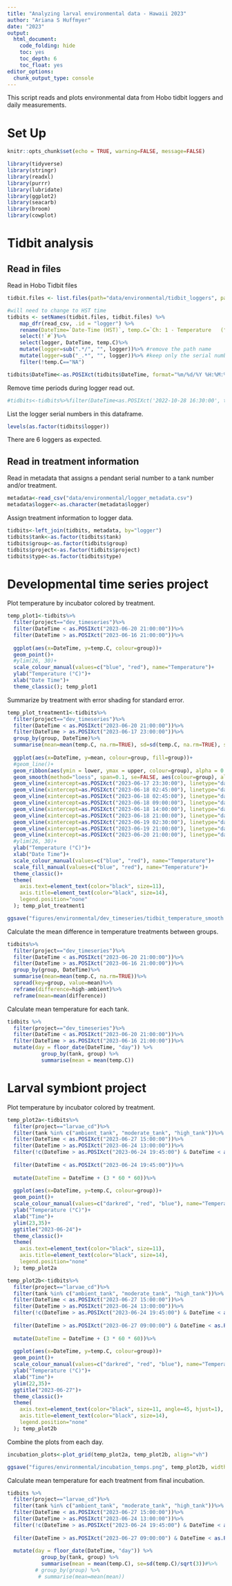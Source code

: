 ```yaml
---
title: "Analyzing larval environmental data - Hawaii 2023"
author: "Ariana S Huffmyer"
date: "2023"
output: 
  html_document:
    code_folding: hide
    toc: yes
    toc_depth: 6
    toc_float: yes
editor_options: 
  chunk_output_type: console
---
```


This script reads and plots environmental data from Hobo tidbit loggers and daily measurements.  

# Set Up    

```r
knitr::opts_chunk$set(echo = TRUE, warning=FALSE, message=FALSE)
```

```r
library(tidyverse)
library(stringr)
library(readxl)
library(purrr)
library(lubridate)
library(ggplot2)
library(seacarb)
library(broom)
library(cowplot)
```

# Tidbit analysis 

## Read in files 

Read in Hobo Tidbit files  
```r
tidbit.files <- list.files(path="data/environmental/tidbit_loggers", pattern="*.csv", full.names=TRUE)

#will need to change to HST time 
tidbits <- setNames(tidbit.files, tidbit.files) %>%
    map_dfr(read_csv, .id = "logger") %>%
    rename(DateTime=`Date-Time (HST)`, temp.C=`Ch: 1 - Temperature   (°C)`)%>%
    select(!`#`)%>%
    select(logger, DateTime, temp.C)%>%
    mutate(logger=sub(".*/", "", logger))%>% #remove the path name
    mutate(logger=sub("_.*", "", logger))%>% #keep only the serial number 
    filter(!temp.C=="NA")

tidbits$DateTime<-as.POSIXct(tidbits$DateTime, format="%m/%d/%Y %H:%M:%S", tz="Pacific/Honolulu")
```

Remove time periods during logger read out.   
```r
#tidbits<-tidbits%>%filter(DateTime<as.POSIXct('2022-10-28 16:30:00', tz="Pacific/Honolulu"))
```

List the logger serial numbers in this dataframe.  
```r
levels(as.factor(tidbits$logger))
```

There are 6 loggers as expected.  

## Read in treatment information  

Read in metadata that assigns a pendant serial number to a tank number and/or treatment.  
```r
metadata<-read_csv("data/environmental/logger_metadata.csv")
metadata$logger<-as.character(metadata$logger)
```

Assign treatment information to logger data.  
```r
tidbits<-left_join(tidbits, metadata, by="logger")
tidbits$tank<-as.factor(tidbits$tank)
tidbits$group<-as.factor(tidbits$group)
tidbits$project<-as.factor(tidbits$project)
tidbits$type<-as.factor(tidbits$type)
```

# Developmental time series project 

Plot temperature by incubator colored by treatment. 

```r
temp_plot1<-tidbits%>%
  filter(project=="dev_timeseries")%>%
  filter(DateTime < as.POSIXct("2023-06-20 21:00:00"))%>%
  filter(DateTime > as.POSIXct("2023-06-16 21:00:00"))%>%
  
  ggplot(aes(x=DateTime, y=temp.C, colour=group))+
  geom_point()+
  #ylim(26, 30)+
  scale_colour_manual(values=c("blue", "red"), name="Temperature")+
  ylab("Temperature (°C)")+
  xlab("Date Time")+
  theme_classic(); temp_plot1
```

Summarize by treatment with error shading for standard error.  
```r
temp_plot_treatment1<-tidbits%>%
  filter(project=="dev_timeseries")%>%
  filter(DateTime < as.POSIXct("2023-06-20 21:00:00"))%>%
  filter(DateTime > as.POSIXct("2023-06-17 23:00:00"))%>%
  group_by(group, DateTime)%>%
  summarise(mean=mean(temp.C, na.rm=TRUE), sd=sd(temp.C, na.rm=TRUE), sem=sd/sqrt(6), upper=mean+sd, lower=mean-sd)%>%
  
  ggplot(aes(x=DateTime, y=mean, colour=group, fill=group))+
  #geom_line()+
  geom_ribbon(aes(ymin = lower, ymax = upper, colour=group), alpha = 0.4, colour = NA, show.legend=FALSE) +
  geom_smooth(method="loess", span=0.1, se=FALSE, aes(colour=group), alpha=1, show.legend=TRUE) +
  geom_vline(xintercept=as.POSIXct("2023-06-17 23:30:00"), linetype="dashed", color="black")+
  geom_vline(xintercept=as.POSIXct("2023-06-18 02:45:00"), linetype="dashed", color="black")+
  geom_vline(xintercept=as.POSIXct("2023-06-18 02:45:00"), linetype="dashed", color="black")+
  geom_vline(xintercept=as.POSIXct("2023-06-18 09:00:00"), linetype="dashed", color="black")+
  geom_vline(xintercept=as.POSIXct("2023-06-18 14:00:00"), linetype="dashed", color="black")+
  geom_vline(xintercept=as.POSIXct("2023-06-18 21:00:00"), linetype="dashed", color="black")+
  geom_vline(xintercept=as.POSIXct("2023-06-19 02:30:00"), linetype="dashed", color="black")+
  geom_vline(xintercept=as.POSIXct("2023-06-19 21:00:00"), linetype="dashed", color="black")+
  geom_vline(xintercept=as.POSIXct("2023-06-20 21:00:00"), linetype="dashed", color="black")+
  #ylim(26, 30)+
  ylab("Temperature (°C)")+
  xlab("Date Time")+
  scale_colour_manual(values=c("blue", "red"), name="Temperature")+
  scale_fill_manual(values=c("blue", "red"), name="Temperature")+
  theme_classic()+
  theme(
    axis.text=element_text(color="black", size=11),
    axis.title=element_text(color="black", size=14),
    legend.position="none"
  ); temp_plot_treatment1

ggsave("figures/environmental/dev_timeseries/tidbit_temperature_smooth.png", temp_plot_treatment1, width=6, height=4)
```

Calculate the mean difference in temperature treatments between groups.  
```r
tidbits%>%
  filter(project=="dev_timeseries")%>%
  filter(DateTime < as.POSIXct("2023-06-20 21:00:00"))%>%
  filter(DateTime > as.POSIXct("2023-06-16 21:00:00"))%>%
  group_by(group, DateTime)%>%
  summarise(mean=mean(temp.C, na.rm=TRUE))%>%
  spread(key=group, value=mean)%>%
  reframe(difference=high-ambient)%>%
  reframe(mean=mean(difference))
```

Calculate mean temperature for each tank.      
```r
tidbits %>%
  filter(project=="dev_timeseries")%>%
  filter(DateTime < as.POSIXct("2023-06-20 21:00:00"))%>%
  filter(DateTime > as.POSIXct("2023-06-16 21:00:00"))%>%
  mutate(day = floor_date(DateTime, "day")) %>%
           group_by(tank, group) %>%
           summarise(mean = mean(temp.C))
```


# Larval symbiont project 

Plot temperature by incubator colored by treatment. 

```r
temp_plot2a<-tidbits%>%
  filter(project=="larvae_cd")%>%
  filter(tank %in% c("ambient_tank", "moderate_tank", "high_tank"))%>%
  filter(DateTime < as.POSIXct("2023-06-27 15:00:00"))%>%
  filter(DateTime > as.POSIXct("2023-06-24 13:00:00"))%>%
  filter(!c(DateTime > as.POSIXct("2023-06-24 19:45:00") & DateTime < as.POSIXct("2023-06-27 8:00:00")))%>%
  
  filter(DateTime < as.POSIXct("2023-06-24 19:45:00"))%>%
  
  mutate(DateTime = DateTime + (3 * 60 * 60))%>%
  
  ggplot(aes(x=DateTime, y=temp.C, colour=group))+
  geom_point()+
  scale_colour_manual(values=c("darkred", "red", "blue"), name="Temperature")+
  ylab("Temperature (°C)")+
  xlab("Time")+
  ylim(23,35)+
  ggtitle("2023-06-24")+
  theme_classic()+
  theme(
    axis.text=element_text(color="black", size=11),
    axis.title=element_text(color="black", size=14),
    legend.position="none"
  ); temp_plot2a
```

```r
temp_plot2b<-tidbits%>%
  filter(project=="larvae_cd")%>%
  filter(tank %in% c("ambient_tank", "moderate_tank", "high_tank"))%>%
  filter(DateTime < as.POSIXct("2023-06-27 15:00:00"))%>%
  filter(DateTime > as.POSIXct("2023-06-24 13:00:00"))%>%
  filter(!c(DateTime > as.POSIXct("2023-06-24 19:45:00") & DateTime < as.POSIXct("2023-06-27 8:00:00")))%>%
  
  filter(DateTime > as.POSIXct("2023-06-27 09:00:00") & DateTime < as.POSIXct("2023-06-27 15:00:00"))%>%
  
  mutate(DateTime = DateTime + (3 * 60 * 60))%>%
  
  ggplot(aes(x=DateTime, y=temp.C, colour=group))+
  geom_point()+
  scale_colour_manual(values=c("darkred", "red", "blue"), name="Temperature")+
  ylab("Temperature (°C)")+
  xlab("Time")+
  ylim(22,35)+
  ggtitle("2023-06-27")+
  theme_classic()+
  theme(
    axis.text=element_text(color="black", size=11, angle=45, hjust=1),
    axis.title=element_text(color="black", size=14),
    legend.position="none"
  ); temp_plot2b
```

Combine the plots from each day. 
```r
incubation_plots<-plot_grid(temp_plot2a, temp_plot2b, align="vh")

ggsave("figures/environmental/incubation_temps.png", temp_plot2b, width=5, height=4, dpi=300)
```

Calculate mean temperature for each treatment from final incubation.      
```r
tidbits %>%
  filter(project=="larvae_cd")%>%
  filter(tank %in% c("ambient_tank", "moderate_tank", "high_tank"))%>%
  filter(DateTime < as.POSIXct("2023-06-27 15:00:00"))%>%
  filter(DateTime > as.POSIXct("2023-06-24 13:00:00"))%>%
  filter(!c(DateTime > as.POSIXct("2023-06-24 19:45:00") & DateTime < as.POSIXct("2023-06-27 8:00:00")))%>%
  
  filter(DateTime > as.POSIXct("2023-06-27 09:00:00") & DateTime < as.POSIXct("2023-06-27 15:00:00"))%>%
  
  mutate(day = floor_date(DateTime, "day")) %>%
           group_by(tank, group) %>%
           summarise(mean = mean(temp.C), se=sd(temp.C)/sqrt(3))#%>%
         # group_by(group) %>%
          # summarise(mean=mean(mean))
```

